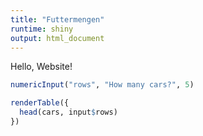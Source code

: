 ```yaml
---
title: "Futtermengen"
runtime: shiny
output: html_document
---
```


Hello, Website!

```r
numericInput("rows", "How many cars?", 5)

renderTable({
  head(cars, input$rows)
})
```